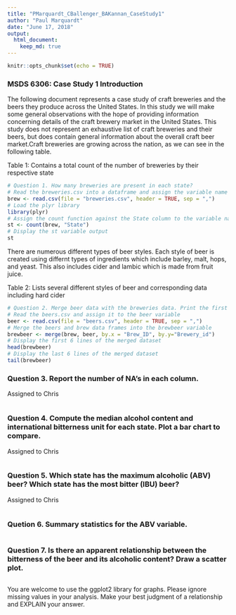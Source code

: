```yaml
---
title: "PMarquardt_CBallenger_BAKannan_CaseStudy1"
author: "Paul Marquardt"
date: "June 17, 2018"
output: 
  html_document:
    keep_md: true
---
```


```r
knitr::opts_chunk$set(echo = TRUE)
```

### MSDS 6306: Case Study 1 Introduction
The following document represents a case study of craft breweries and the beers they produce across the United States. In this study we will make some general observations with the hope of providing information concerning details of the craft brewery market in the United States. This study does not represent an exhaustive list of craft breweries and their beers, but does contain general information about the overall craft beer market.Craft breweries are growing across the nation, as we can see in the following table.

Table 1: Contains a total count of the number of breweries by their respective state
```r
# Question 1. How many breweries are present in each state?
# Read the breweries.csv into a dataframe and assign the variable name brew
brew <- read.csv(file = "breweries.csv", header = TRUE, sep = ",")
# Load the plyr library
library(plyr)
# Assign the count function against the State column to the variable name st
st <- count(brew, "State")
# Display the st variable output
st
```

There are numerous different types of beer styles. Each style of beer is created using differnt types of ingredients which include barley, malt, hops, and yeast. This also includes cider and lambic which is made from fruit juice. 

Table 2: Lists several different styles of beer and corresponding data including hard cider
```r
# Question 2. Merge beer data with the breweries data. Print the first 6 observations and the last six observations to check the merged file. 
# Read the beers.csv and assign it to the beer variable
beer <- read.csv(file = "beers.csv", header = TRUE, sep = ",")
# Merge the beers and brew data frames into the brewbeer variable
brewbeer <- merge(brew, beer, by.x = "Brew_ID", by.y="Brewery_id")
# Display the first 6 lines of the merged dataset
head(brewbeer)
# Display the last 6 lines of the merged dataset
tail(brewbeer)
``` 
### Question 3. Report the number of NA's in each column. 
Assigned to Chris
```r

``` 
### Question 4. Compute the median alcohol content and international bitterness unit for each state. Plot a bar chart to compare. 
Assigned to Chris
```r

``` 
### Question 5. Which state has the maximum alcoholic (ABV) beer? Which state has the most bitter (IBU) beer? 
Assigned to Chris
```r

``` 
### Quetion 6. Summary statistics for the ABV variable. 
```r

``` 
### Question 7. Is there an apparent relationship between the bitterness of the beer and its alcoholic content? Draw a scatter plot. 
```r

``` 
You are welcome to use the ggplot2 library for graphs. Please ignore missing values in your analysis. Make your best judgment of a relationship and EXPLAIN your answer. 
 